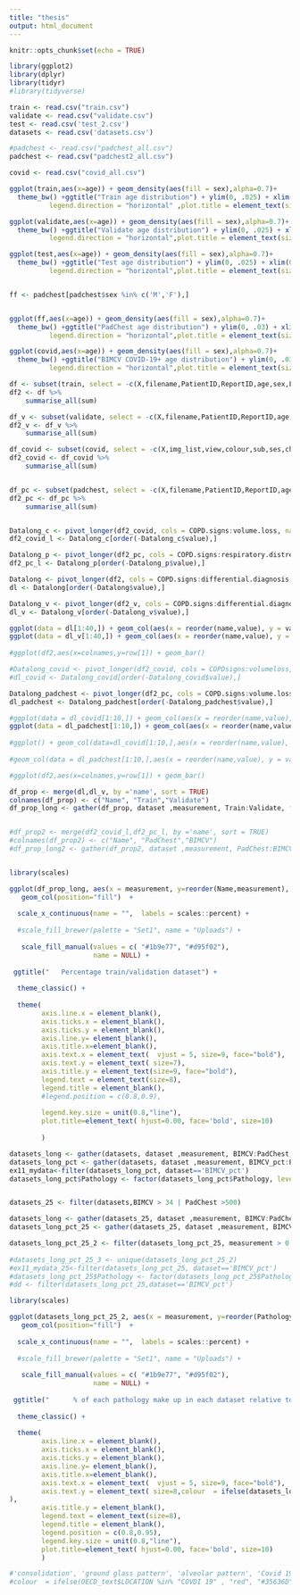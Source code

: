 ---
title: "thesis"
output: html_document
---

```{r setup, include=FALSE}
knitr::opts_chunk$set(echo = TRUE)
```

```{r}
library(ggplot2)
library(dplyr)
library(tidyr)
#library(tidyverse)

```


```{r }
train <- read.csv("train.csv")
validate <- read.csv("validate.csv")
test <- read.csv('test_2.csv')
datasets <- read.csv('datasets.csv')

#padchest <- read.csv("padchest_all.csv")
padchest <- read.csv("padchest2_all.csv")

covid <- read.csv("covid_all.csv")

```


```{r }

ggplot(train,aes(x=age)) + geom_density(aes(fill = sex),alpha=0.7)+
  theme_bw() +ggtitle("Train age distribution") + ylim(0, .025) + xlim(0, 110) + theme(legend.position = c(0.15, 0.9),
          legend.direction = "horizontal" ,plot.title = element_text(size = 10, face = "bold"),axis.title.y = element_blank())

ggplot(validate,aes(x=age)) + geom_density(aes(fill = sex),alpha=0.7)+
  theme_bw() +ggtitle("Validate age distribution") + ylim(0, .025) + xlim(0, 110) + theme(legend.position = c(0.15, 0.9),
          legend.direction = "horizontal",plot.title = element_text(size = 10, face = "bold"),axis.title.y = element_blank())

ggplot(test,aes(x=age)) + geom_density(aes(fill = sex),alpha=0.7)+
  theme_bw() +ggtitle("Test age distribution") + ylim(0, .025) + xlim(0, 110) + theme(legend.position = c(0.15, 0.9),
          legend.direction = "horizontal",plot.title = element_text(size = 10, face = "bold"),axis.title.y = element_blank())


ff <- padchest[padchest$sex %in% c('M','F'),]


ggplot(ff,aes(x=age)) + geom_density(aes(fill = sex),alpha=0.7)+
  theme_bw() +ggtitle("PadChest age distribution") + ylim(0, .03) + xlim(0, 110) + theme(legend.position = c(0.15, 0.9),
          legend.direction = "horizontal",plot.title = element_text(size = 10, face = "bold"),axis.title.y = element_blank())

ggplot(covid,aes(x=age)) + geom_density(aes(fill = sex),alpha=0.7)+
  theme_bw() +ggtitle("BIMCV COVID-19+ age distribution") + ylim(0, .03) + xlim(0, 110) + theme(legend.position = c(0.15, 0.9),
          legend.direction = "horizontal",plot.title = element_text(size = 10, face = "bold"),axis.title.y = element_blank())

```



```{r}
df <- subset(train, select = -c(X,filename,PatientID,ReportID,age,sex,Labels,Labels2))
df2 <- df %>% 
    summarise_all(sum)

df_v <- subset(validate, select = -c(X,filename,PatientID,ReportID,age,sex,Labels,Labels2))
df2_v <- df_v %>% 
    summarise_all(sum)

```

```{r}
df_covid <- subset(covid, select = -c(X,img_list,view,colour,sub,ses,check_colour,check_view,PatientID,ReportID,Labels,Labels2,age,sex))
df2_covid <- df_covid %>% 
    summarise_all(sum)


df_pc <- subset(padchest, select = -c(X,filename,PatientID,ReportID,age,sex,Labels,Labels2))
df2_pc <- df_pc %>% 
    summarise_all(sum)


Datalong_c <- pivot_longer(df2_covid, cols = COPD.signs:volume.loss, names_to = "name")
df2_covid_l <- Datalong_c[order(-Datalong_c$value),]

Datalong_p <- pivot_longer(df2_pc, cols = COPD.signs:respiratory.distress, names_to = "name")
df2_pc_l <- Datalong_p[order(-Datalong_p$value),]


```

```{r}
Datalong <- pivot_longer(df2, cols = COPD.signs:differential.diagnosis, names_to = "name")
dl <- Datalong[order(-Datalong$value),]

Datalong_v <- pivot_longer(df2_v, cols = COPD.signs:differential.diagnosis, names_to = "name")
dl_v <- Datalong_v[order(-Datalong_v$value),]

ggplot(data = dl[1:40,]) + geom_col(aes(x = reorder(name,value), y = value)) + coord_flip() +theme_light()
ggplot(data = dl_v[1:40,]) + geom_col(aes(x = reorder(name,value), y = value)) + coord_flip() +theme_light()
 
#ggplot(df2,aes(x=colnames,y=row[1]) + geom_bar()
```

```{r fig.height=4, fig.width=4}
#Datalong_covid <- pivot_longer(df2_covid, cols = COPDsigns:volumeloss, names_to = "name")
#dl_covid <- Datalong_covid[order(-Datalong_covid$value),]

Datalong_padchest <- pivot_longer(df2_pc, cols = COPD.signs:volume.loss, names_to = "name")
dl_padchest <- Datalong_padchest[order(-Datalong_padchest$value),]

#ggplot(data = dl_covid[1:10,]) + geom_col(aes(x = reorder(name,value), y = value)) + coord_flip()
ggplot(data = dl_padchest[1:10,]) + geom_col(aes(x = reorder(name,value), y = value)) + coord_flip()
 
#ggplot() + geom_col(data=dl_covid[1:10,],aes(x = reorder(name,value), y = value)) + 
  
#geom_col(data = dl_padchest[1:10,],aes(x = reorder(name,value), y = value)) + coord_flip()

#ggplot(df2,aes(x=colnames,y=row[1]) + geom_bar()
```

```{r}

df_prop <- merge(dl,dl_v, by ='name', sort = TRUE)
colnames(df_prop) <- c("Name", "Train","Validate")
df_prop_long <- gather(df_prop, dataset ,measurement, Train:Validate, factor_key=TRUE)


#df_prop2 <- merge(df2_covid_l,df2_pc_l, by ='name', sort = TRUE)
#colnames(df_prop2) <- c("Name", "PadChest","BIMCV")
#df_prop_long2 <- gather(df_prop2, dataset ,measurement, PadChest:BIMCV, factor_key=TRUE)



```


```{r fig.height=20, fig.width=8}
library(scales)

ggplot(df_prop_long, aes(x = measurement, y=reorder(Name,measurement), fill=dataset)) +
   geom_col(position="fill")  +
  
  scale_x_continuous(name = "",  labels = scales::percent) + 
  
  #scale_fill_brewer(palette = "Set1", name = "Uploads") +
  
   scale_fill_manual(values = c( "#1b9e77", "#d95f02"),
                     name = NULL) +
  
 ggtitle("   Percentage train/validation dataset") +
  
  theme_classic() +
  
  theme(
        axis.line.x = element_blank(),
        axis.ticks.x = element_blank(),
        axis.ticks.y = element_blank(),
        axis.line.y= element_blank(),
        axis.title.x=element_blank(), 
        axis.text.x = element_text(  vjust = 5, size=9, face="bold"),
        axis.text.y = element_text( size=7),
        axis.title.y = element_text(size=9, face="bold"),
        legend.text = element_text(size=8),
        legend.title = element_blank(),
        #legend.position = c(0.8,0.9),
        
        legend.key.size = unit(0.8,"line"),
        plot.title=element_text( hjust=0.00, face='bold', size=10)
        
        ) 

```
```{r}
datasets_long <- gather(datasets, dataset ,measurement, BIMCV:PadChest, factor_key=TRUE)
datasets_long_pct <- gather(datasets, dataset ,measurement, BIMCV_pct:PadChest_pct, factor_key=TRUE)
ex11_mydata<-filter(datasets_long_pct, dataset=='BIMCV_pct')
datasets_long_pct$Pathology <- factor(datasets_long_pct$Pathology, levels = rev(unique(ex11_mydata$Pathology[order(ex11_mydata$measurement)])))


datasets_25 <- filter(datasets,BIMCV > 34 | PadChest >500)

datasets_long <- gather(datasets_25, dataset ,measurement, BIMCV:PadChest, factor_key=TRUE)
datasets_long_pct_25 <- gather(datasets_25, dataset ,measurement, BIMCV_pct:PadChest_pct, factor_key=TRUE)

datasets_long_pct_25_2 <- filter(datasets_long_pct_25, measurement > 0.0004596290)
 
#datasets_long_pct_25_3 <- unique(datasets_long_pct_25_2)
#ex11_mydata_25<-filter(datasets_long_pct_25, dataset=='BIMCV_pct')
#datasets_long_pct_25$Pathology <- factor(datasets_long_pct_25$Pathology, levels = rev(unique(ex11_mydata_25$Pathology[order(ex11_mydata_25$measurement)])))
#dd <- filter(datasets_long_pct_25,dataset=='BIMCV_pct')

```

```{r fig.height=12, fig.width=8}
library(scales)

ggplot(datasets_long_pct_25_2, aes(x = measurement, y=reorder(Pathology,BIMCV), fill=dataset)) +
   geom_col(position="fill")  +
  
  scale_x_continuous(name = "",  labels = scales::percent) + 
  
  #scale_fill_brewer(palette = "Set1", name = "Uploads") +
  
   scale_fill_manual(values = c( "#1b9e77", "#d95f02"),
                     name = NULL) +
  
 ggtitle("      % of each pathology make up in each dataset relative to each other ") +
  
  theme_classic() +
  
  theme(
        axis.line.x = element_blank(),
        axis.ticks.x = element_blank(),
        axis.ticks.y = element_blank(),
        axis.line.y= element_blank(),
        axis.title.x=element_blank(), 
        axis.text.x = element_text(  vjust = 5, size=9, face="bold"),
        axis.text.y = element_text( size=8,colour  = ifelse(datasets_long_pct_25_2$Pathology %in% "calcified granuloma " , "red", "#35636D")
),
        axis.title.y = element_blank(),
        legend.text = element_text(size=8),
        legend.title = element_blank(),
        legend.position = c(0.8,0.95),
        legend.key.size = unit(0.8,"line"),
        plot.title=element_text( hjust=0.00, face='bold', size=10)
        ) 

#'consolidation', 'ground glass pattern', 'alveolar pattern', 'Covid 19',
#colour  = ifelse(OECD_text$LOCATION %in% "COVDI 19" , "red", "#35636D")

```



